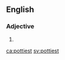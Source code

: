 ==English==

===Adjective===
{{head|en|adjective superlative form}}

# {{en-superlative of|potty}}

[[ca:pottiest]]
[[sv:pottiest]]